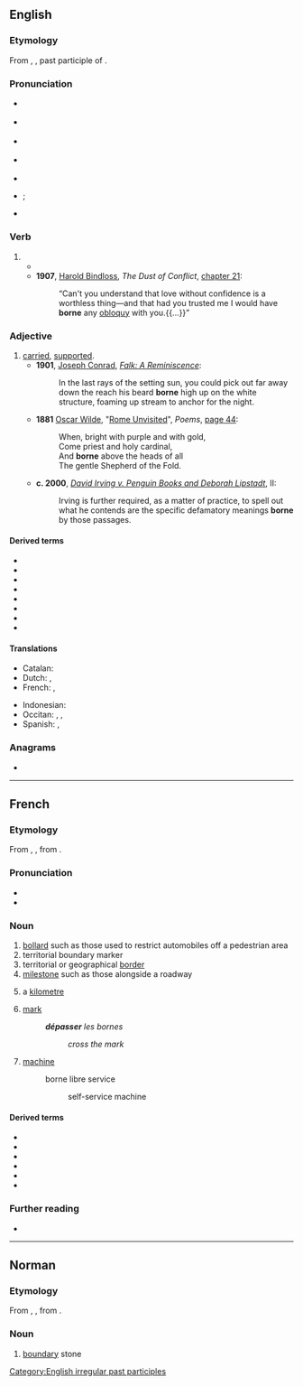 {{also|Borne|borné}}
==English==

===Etymology===
From {{inh|en|ang|boren}}, {{m|ang|ġeboren}}, past participle of {{m|ang|beran}}.

===Pronunciation===
* {{a|RP}} {{IPA|/bɔːn/|lang=en}}
* {{a|GenAm}} {{IPA|/bɔɹn/|lang=en}}
* {{a|rhotic|horse-hoarse}} {{IPA|/bo(ː)ɹn/|lang=en}}
* {{a|nonrhotic|horse-hoarse}} {{IPA|/boən/|lang=en}}
* {{audio|En-us-borne.ogg|Audio (US)|lang=en}}
* {{homophones|lang=en|born}} {{qualifier|accents with the {{w|horse–hoarse merger}}}}; {{l|en|bawn}} {{qualifier|[[non-rhotic]] accents with the horse–hoarse merger}}
* {{rhymes|ɔː(ɹ)n|lang=en}}

===Verb===
{{head|en|verb form}}

# {{inflection of|bear||past|part|lang=en}}
#* {{RQ:Shakespeare Tempest|I|ii|passage={{smallcaps|Miranda}}: I ſhould ſinne / To thinke but Noblie of my Grand-mother, / Good wombes haue '''borne''' bad ſonnes.}}
#* '''1907''', [[w:Harold Edward Bindloss|Harold Bindloss]], ''The Dust of Conflict'', [http://openlibrary.org/works/OL4429277W chapter 21]:
#*: “Can't you understand that love without confidence is a worthless thing—and that had you trusted me I would have '''borne''' any [[obloquy]] with you.{{...}}”

===Adjective===
{{en-adj|-}}

# [[carried]], [[supported]].
#* '''1901''', [[w:Joseph Conrad|Joseph Conrad]], ''[[s:Falk|Falk: A Reminiscence]]'':
#*: In the last rays of the setting sun, you could pick out far away down the reach his beard '''borne''' high up on the white structure, foaming up stream to anchor for the night.
#* '''1881''' [[w:Oscar Wilde|Oscar Wilde]], "[[s:Rome Unvisited|Rome Unvisited]]", ''Poems'', [http://books.google.com/books?id=XlICAAAAQAAJ&pg=PA44&dq=wilde+%22Rome+Unvisited%22&hl=en&ei=MwaGTImqA8L_lgeK-4AZ&sa=X&oi=book_result&ct=result&resnum=1&ved=0CCkQ6AEwAA#v=onepage&q&f=false page 44]:
#*: When, bright with purple and with gold, <br/>Come priest and holy cardinal, <br/>And '''borne''' above the heads of all <br/>The gentle Shepherd of the Fold.
#* '''c. 2000''', ''[[s:David Irving v. Penguin Books and Deborah Lipstadt|David Irving v. Penguin Books and Deborah Lipstadt]]'', II:
#*: Irving is further required, as a matter of practice, to spell out what he contends are the specific defamatory meanings '''borne''' by those passages.

====Derived terms====
* {{l|en|airborne}}
* {{l|en|bloodborne}}
* {{l|en|cartborne}}
* {{l|en|seaborne}}
* {{l|en|shipborne}}
* {{l|en|trainborne}}
* {{l|en|wainborne}}
* {{l|en|waterborne}}

====Translations====
{{trans-top|carried, supported}}
* Catalan: {{t|ca|cargat}}
* Dutch: {{t+|nl|gedragen}}, {{t+|nl|ondersteund}}
* French: {{t+|fr|porté}}, {{t+|fr|supporté}}
{{trans-mid}}
* Indonesian: {{t+|id|dibawa}}
* Occitan: {{t+|oc|cargat}}, {{t+|oc|portat}}, {{t|oc|suportat}}
* Spanish: {{t+|es|soportado}}, {{t+|es|aguantado}}
{{trans-bottom}}

===Anagrams===
* {{anagrams|en|a=benor|Boner|Breon|Ebron|boner}}

[[Category:English irregular past participles]]

----

==French==

===Etymology===
From {{inh|fr|LL.|bodina}}, {{m|la|butina}}, from {{der|fr|xtg}}.

===Pronunciation===
* {{fr-IPA}}
* {{audio|Fr-borne.ogg|audio|lang=fr}}

===Noun===
{{fr-noun|f}}

# [[bollard]] such as those used to restrict automobiles off a pedestrian area
# territorial boundary marker
# territorial or geographical [[border]]
# [[milestone]] such as those alongside a roadway
# {{lb|fr|slang}} a [[kilometre]]
# [[mark]]
#: '''''dépasser''' les bornes''
#:: ''cross the mark''
# [[machine]]
#: borne libre service
#:: self-service machine

====Derived terms====
* {{l|fr|borné}}
* {{l|fr|borner}}
* {{l|fr|borne-fontaine}}
* {{l|fr|borne-abreuvoir}}
* {{l|fr|dépasser les bornes}}
* {{l|fr|radioborne}}

===Further reading===
* {{R:TLFi}}

----

==Norman==

===Etymology===
From {{inh|nrf|LL.|bodina}}, {{m|la|butina}}, from {{etyl|xtg|nrf}}.

===Noun===
{{nrf-noun|f}}

# {{lb|nrf|Jersey}} [[boundary]] stone
